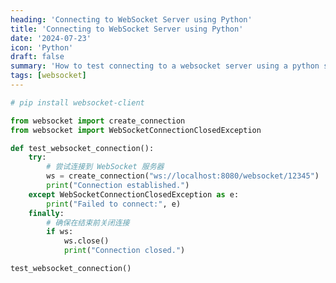 ```yaml
---
heading: 'Connecting to WebSocket Server using Python'
title: 'Connecting to WebSocket Server using Python'
date: '2024-07-23'
icon: 'Python'
draft: false
summary: 'How to test connecting to a websocket server using a python script.'
tags: [websocket]
---
```


```python
# pip install websocket-client

from websocket import create_connection
from websocket import WebSocketConnectionClosedException

def test_websocket_connection():
    try:
        # 尝试连接到 WebSocket 服务器
        ws = create_connection("ws://localhost:8080/websocket/12345")
        print("Connection established.")
    except WebSocketConnectionClosedException as e:
        print("Failed to connect:", e)
    finally:
        # 确保在结束前关闭连接
        if ws:
            ws.close()
            print("Connection closed.")

test_websocket_connection()
```